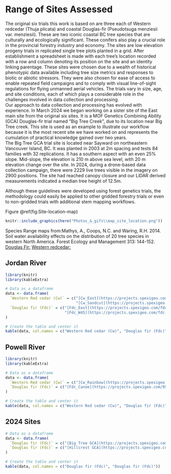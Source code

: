 # Range of Sites Assessed

The original six trials this work is based on are three each of Western redcedar (Thuja plicata) and coastal Douglas-fir (Pseudotsuga menziesii var. menziesii). These are two iconic coastal BC tree species that are culturally and ecologically significant. These conifers also play a crucial role in the provincial forestry industry and economy. The sites are low elevation progeny trials in replicated single tree plots planted in a grid. After establishment a spreadsheet is made with each tree’s location recorded with a row and column denoting its position on the site and an identity linking parentage. These sites were chosen due to a wealth of historical phenotypic data available including tree size metrics and responses to biotic or abiotic stressors. They were also chosen for ease of access to enable repeated field campaigns and to comply with visual line-of-sight regulations for flying unmanned aerial vehicles. The trials vary in size, age, and site conditions, each of which plays a considerable role in the challenges involved in data collection and processing.\
Our approach to data collection and processing has evolved with experience. In March 2024 we began working on a sister site of the East main site from the original six sites. It is a MOF Genetics Combining Ability (GCA) Douglas-fir trial named “Big Tree Creek”, due to its location near Big Tree creek. This site is used as an example to illustrate our workflow because it is the most recent site we have worked on and represents the cumulation of practical knowledge gained over two years.\
The Big Tree GCA trial site is located near Sayward on northeastern Vancouver Island, BC. It was planted in 2003 at 2m spacing and tests 84 families with 32 replications. It has a southern aspect with an even 25% slope. Mid-slope, the elevation is 210 m above sea level, with 20 m elevation change over the site. In 2024, during a drone-based data collection campaign, there were 2229 live trees visible in the imagery on 2900 positions. The site had reached canopy closure and our LiDAR derived measurements indicated a median tree height of 12.5m.

Although these guidelines were developed using forest genetics trials, the methodology could easily be applied to other gridded forestry trials or even to non-gridded trials with additional stem mapping workflows.

Figure \@ref(fig:Site-location-map)

```r
knitr::include_graphics(here("Photos_&_gifs\\map_site_location.png"))
```

Species Range maps from:Mathys, A., Coops, N.C. and Waring, R.H. 2014. Soil water availability effects on the distribution of 20 tree species in western North America. Forest Ecology and Management 313: 144-152.
[Douglas Fir:](https://databasin.org/datasets/38a6f62de3b44329bfb797f1afe9005f/)
[Western redcedar:](https://databasin.org/datasets/bb40172fc44745a59039f136e3e83710/)


## Jordan River

```r
library(knitr)
library(kableExtra)

# Data as a dataframe
data <- data.frame(
  `Western Red cedar (Cw)` = c("[Cw_East](https://projects.spexigeo.com/cw-jr-east/map/1bf9b0e2-21b5-4e96-a96c-033db45424fd) – planted in 2000, 3980 live trees on 4480 positions ",
                               "[Cw_Sandcut](https://projects.spexigeo.com/cw-jr-sandcut/map/b4d345ed-a69a-43bf-b622-1431504ff041) – planted in 2012, 3500 live trees on 3841 positions"),
  `Douglas fir (Fdc)` = c("[Fdc_East](https://projects.spexigeo.com/fdc-east-gca/map/01275e24-4077-446a-9d31-f2c1f55dbb8e) – planted in 2003, 1612 live trees on 3019 positions ",
                          "[Fdc_W45](https://projects.spexigeo.com/fdc-jr-w45/map/86e4f176-d3d8-466f-895b-5ab21b396ca5) – planted in 2019, 2076 live trees on 2494 positions")
)

# Create the table and center it
kable(data, col.names = c("Western Red cedar (Cw)", "Douglas fir (Fdc)"))

```

## Powell River

```r
library(knitr)
library(kableExtra)

# Data as a dataframe
data <- data.frame(
  `Western Red cedar (Cw)` = c("[Cw_Rainbow](https://projects.spexigeo.com/cw-rainbow/map/884b78af-30b7-4158-93a4-7516c5c2568b) – planted in 2000, 3674 live trees on 4745 positions"),
  `Douglas fir (Fdc)` = c("[Fdc_Canoe](https://projects.spexigeo.com/9536b041-e269-4d4d-a02a-9311bda57ae8/map/dd07addc-a47c-485b-9bce-5b35f0508611) – Planted in 1999, 1739 live trees on 3164 positions")
)

# Create the table and center it
kable(data, col.names = c("Western Red cedar (Cw)", "Douglas fir (Fdc)"))

```

## 2024 Sites

```r
# Data as a dataframe
data <- data.frame(
  `Douglas fir (Fdc)` = c("[Big Tree GCA](https://projects.spexigeo.com/fdc-big-tree-gca/map/0c1d3c05-63ff-46a9-b7ba-b85fd3a429a8) – Planted in 2003, 2229 live trees on 2900 positions"),
  `Douglas fir (Fdc)` = c("[Hillcrest GCA](https://projects.spexigeo.com/fdc-hillcrest-gca/map/9a13807e-55ed-4993-b70a-f3a6697c5d7b) – Planted in 2003, 1514 live trees")
)

# Create the table and center it
kable(data, col.names = c("Douglas fir (Fdc)", "Douglas fir (Fdc)"))

```
